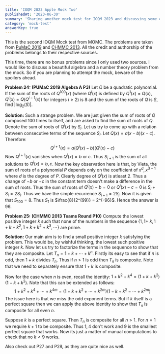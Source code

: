 ```yaml
---
title: 'IOQM 2023 Apple Mock Two'
publishedAt: '2023-06-30'
summary: 'Sharing another mock test for IOQM 2023 and discussing some cool problems from it'
category: 'mock-test'
answerKey: true
---
```

This is the second IOQM Mock test from MOMC. The problems are taken from [PuMaC 2019](https://pumac.princeton.edu/#index) and [CHMMC 2013](https://www.chmmc.org/). All the credit and authorship of the problems belongs to their respective sources.

This time, there are no bonus problems since I only used two sources. I would like to discuss a beautiful algebra and a number theory problem from the mock. So if you are planning to attempt the mock, beware of the spoilers ahead.

**Problem 24:** $\textbf{(PUMaC 2019 Algebra A P3)}$ Let $Q$ be a quadratic polynomial. If the sum of the roots of $Q^{100}(x)$ (where $Q^i(x)$ is defined by $Q^1(x)=Q(x), Q^i(x)=Q\left(Q^{i-1}(x)\right)$ for integers $\left.i \geq 2\right)$ is $8$ and the sum of the roots of $Q$ is $S$, find $\left|\log _2(S)\right|$. 

**Solution:** Such a strange problem. We are just given the sum of roots of $Q$ composed $100$ times to itself, and are asked to find the sum of roots of $Q$. Denote the sum of roots of $Q^i(x)$ by $S_i$. Let us try to come up with a relation between consecutive terms of the sequence $S_i$.  Let $Q(x) = a(x-b)(x-c)$. Therefore:
$$
Q^{i+1}(x) = a(Q^i(x)-b)(Q^i(x)-c)
$$
Now $Q^{i+1}(x)$ vanishes when $Q^i(x) = b$ or $c$. Thus $S_{i+1}$ is the sum of all solutions to $Q^i(x) = b,c$. Now the key observation here is that, by Vieta, the sum of roots of a polynomial $P$ depends only on the coefficient of $x^d, x^{d-1}$ where $d$ is the degree of $P$. Clearly degree of $Q^i(x)$ is atleast $2$. Thus a change of $-b$ or $-c$ in the constant term doesn't make a difference in the sum of roots. Thus the sum of roots of $Q^i(x)-b = 0$ or $Q^{i}(x)-c=0$ is $S_i+S_i = 2S_i$. Thus we have the simple recurrence $S_{i+1} = 2S_{i}$. Now it is given that $S_{100} = 8$. Thus $S_1$ is $\frac{8}{2^{99}} = 2^{-96}$. Hence the answer is $96$.


**Problem 25:** $\textbf{(CHMMC 2013 Teams Round P10)}$ Compute the lowest positive integer $k$ such that none of the numbers in the sequence $\{1,1+$ $\left.k, 1+k+k^2, 1+k+k^2+k^3, \cdots\right\}$ are prime.

**Solution:** Our main aim is to find a small positive integer $k$ satisfying the problem. This would be, by wishful thinking, the lowest such positive integer $k$. Now let us try to factorize the terms in the sequence to show that they are composite. Let $T_n = 1+ k + \cdots + k^n$.  Firstly its easy to see that if $n$ is odd, then $1+k$ divides $T_n$. Thus if $n>1$ is odd then $T_n$ is composite. Note that we need to separately ensure that $1+k$ is composite.

Now for the case when $n$ is even, recall the identity: $1 + k^2 + k^4 = (1+k+k^2)(1-k+k^2)$. Note that this can be extended as follows:
$$
1 + k^2 + k^4 + \cdots + k^{4m} = (1+k+k^2 + \cdots + k^{2m})(1-k + k^2 - \cdots + k^{2m})
$$
The issue here is that we miss the odd exponent terms. But if $k$ itself is a perfect square then we can apply the above identity to show that $T_n$ is composite for all even $n$.

Suppose $k$ is a perfect square. Then $T_n$ is composite for all $n>1$. For $n=1$ we require $k+1$ to be composite. Thus $1,4$ don't work and $9$ is the smallest perfect square that works. Now its just a matter of manual computations to check that no $k<9$ works.


Also check out P27 and P28, as they are quite nice as well.
